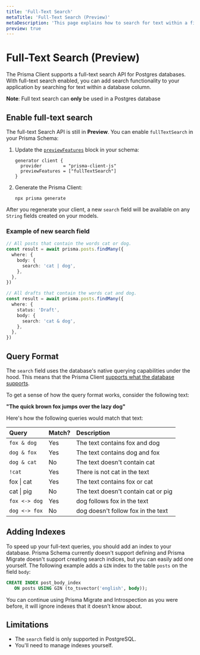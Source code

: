 ```yaml
---
title: 'Full-Text Search'
metaTitle: 'Full-Text Search (Preview)'
metaDescription: 'This page explains how to search for text within a field.'
preview: true
---
```


# Full-Text Search (Preview)

The Prisma Client supports a full-text search API for Postgres databases. With full-text search enabled, you can add search functionality to your application by searching for text within a database column.

<Admonition type="info">

**Note**: Full text search can **only** be used in a Postgres database

</Admonition>

## Enable full-text search

The full-text Search API is still in **Preview**. You can enable `fullTextSearch` in your Prisma Schema:

1. Update the [`previewFeatures`](/concepts/components/preview-features) block in your schema:

   ```prisma
   generator client {
     provider        = "prisma-client-js"
     previewFeatures = ["fullTextSearch"]
   }
   ```

2. Generate the Prisma Client:

   ```terminal copy
   npx prisma generate
   ```

After you regenerate your client, a new `search` field will be available on any `String` fields created on your models.

### Example of new <inlinecode>search</inlinecode> field

```ts
// All posts that contain the words cat or dog.
const result = await prisma.posts.findMany({
  where: {
    body: {
      search: 'cat | dog',
    },
  },
})

// All drafts that contain the words cat and dog.
const result = await prisma.posts.findMany({
  where: {
    status: 'Draft',
    body: {
      search: 'cat & dog',
    },
  },
})
```

## Query Format

The `search` field uses the database's native querying capabilities under the hood. This means that the Prisma Client [supports what the database supports](https://www.postgresql.org/docs/12/functions-textsearch.html).

To get a sense of how the query format works, consider the following text:

**"The quick brown fox jumps over the lazy dog"**

Here's how the following queries would match that text:

| Query                                   | Match? | Description                         |
| :-------------------------------------- | :----- | :---------------------------------- |
| `fox & dog`                             | Yes    | The text contains fox and dog       |
| `dog & fox`                             | Yes    | The text contains dog and fox       |
| `dog & cat`                             | No     | The text doesn't contain cat        |
| `!cat`                                  | Yes    | There is not cat in the text        |
| <inlinecode>fox &#124; cat</inlinecode> | Yes    | The text contains fox or cat        |
| <inlinecode>cat &#124; pig</inlinecode> | No     | The text doesn't contain cat or pig |
| `fox <-> dog`                           | Yes    | dog follows fox in the text         |
| `dog <-> fox`                           | No     | dog doesn't follow fox in the text  |

## Adding Indexes

To speed up your full-text queries, you should add an index to your database. Prisma Schema currently doesn't support defining and Prisma Migrate doesn't support creating search indices, but you can easily add one yourself. The following example adds a `GIN` index to the table `posts` on the field `body`:

```sql
CREATE INDEX post_body_index 
   ON posts USING GIN (to_tsvector('english', body));
```

You can continue using Prisma Migrate and Introspection as you were before, it will ignore indexes that it doesn't know about.

## Limitations

- The `search` field is only supported in PostgreSQL.
- You'll need to manage indexes yourself.

